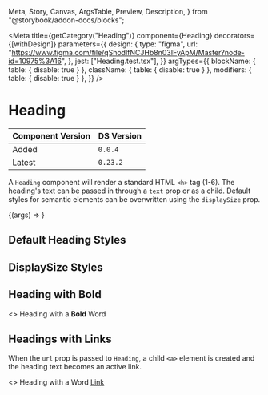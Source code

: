   Meta,
  Story,
  Canvas,
  ArgsTable,
  Preview,
  Description,
} from "@storybook/addon-docs/blocks";


<Meta
  title={getCategory("Heading")}
  component={Heading}
  decorators={[withDesign]}
  parameters={{
    design: {
      type: "figma",
      url:
        "https://www.figma.com/file/qShodlfNCJHb8n03IFyApM/Master?node-id=10975%3A16",
    },
    jest: ["Heading.test.tsx"],
  }}
  argTypes={{
    blockName: { table: { disable: true } },
    className: { table: { disable: true } },
    modifiers: { table: { disable: true } },
  }}
/>

# Heading

| Component Version | DS Version |
| ----------------- | ---------- |
| Added             | `0.0.4`    |
| Latest            | `0.23.2`   |

<Description of={Heading} />

A `Heading` component will render a standard HTML `<h>` tag (1-6). The heading's text can be passed in through a `text` prop or as a child. Default styles for semantic elements can be overwritten using the `displaySize` prop.

<Preview withToolbar>
  <Story
    name="Heading Props"
    args={{
      id: "heading1",
      level: 1,
      text: "Heading  1",
    }}
  >
    {(args) => <Heading {...args} />}
  </Story>
</Preview>

<ArgsTable story="Heading Props" />

## Default Heading Styles

<Preview>
  <Story name="Default Heading Styles">
    <div>
      <Heading id="heading1" level={1} text="<h1> Heading 1" />
      <Heading id="heading2" level={2} text="<h2> Heading 2" />
      <Heading id="heading3" level={3} text="<h3> Heading 3" />
      <Heading id="heading4" level={4} text="<h4> Heading 4" />
      <Heading id="heading5" level={5} text="<h5> Heading 5" />
      <Heading id="heading6" level={6} text="<h6> Heading 6" />
    </div>
  </Story>
</Preview>

## DisplaySize Styles

<Preview>
  <Story name="DisplaySize Styles">
    <div>
      <Heading
        id="heading1"
        level={1}
        displaySize={HeadingDisplaySizes.Primary}
        text="<h1> HeadingDisplaySizes.Primary"
      />
      <Heading
        id="heading1"
        level={1}
        displaySize={HeadingDisplaySizes.Secondary}
        text="<h1> HeadingDisplaySizes.Secondary"
      />
      <Heading
        id="heading1"
        level={1}
        displaySize={HeadingDisplaySizes.Tertiary}
        text="<h1> HeadingDisplaySizes.Tertiary"
      />
      <Heading
        id="heading1"
        level={1}
        displaySize={HeadingDisplaySizes.Callout}
        text="<h1> HeadingDisplaySizes.Callout"
      />
    </div>
  </Story>
</Preview>

## Heading with Bold

<Preview>
  <Story name="Heading with Bold">
    <Heading id="headingWithBold" level={2}>
      <>
        Heading with a <b>Bold</b> Word
      </>
    </Heading>
  </Story>
</Preview>

## Headings with Links

When the `url` prop is passed to `Heading`, a child `<a>` element is created and the heading text becomes an active link.

<Preview>
  <Story name="Headings with Links">
    <Heading
      id="headingWithLink"
      level={2}
      text="Heading with URL Props"
      url="http://apple.com"
      urlClass="special-link"
    />
    <Heading id="headingWithLink" level={2}>
      <>
        Heading with a Word <a href="hello">Link</a>
      </>
    </Heading>
  </Story>
</Preview>
